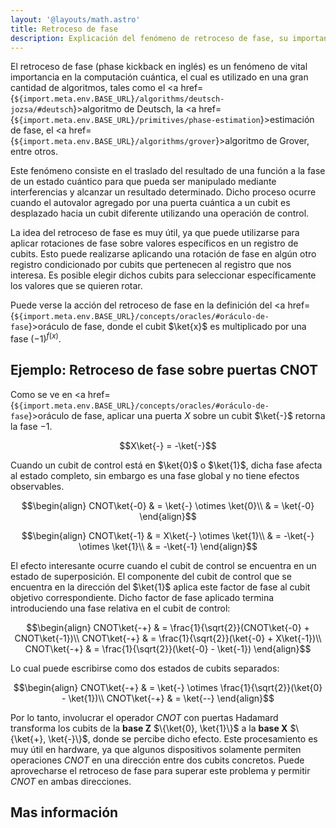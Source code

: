 ```yaml
---
layout: '@layouts/math.astro'
title: Retroceso de fase
description: Explicación del fenómeno de retroceso de fase, su importancia en algoritmos cuánticos y ejemplos prácticos.
---
```



El retroceso de fase (phase kickback en inglés) es un fenómeno de vital importancia en la computación cuántica, el cual es utilizado en una gran cantidad de algoritmos, tales como el <a href={`${import.meta.env.BASE_URL}/algorithms/deutsch-jozsa/#deutsch`}>algoritmo de Deutsch</a>, la <a href={`${import.meta.env.BASE_URL}/primitives/phase-estimation`}>estimación de fase</a>, el <a href={`${import.meta.env.BASE_URL}/algorithms/grover`}>algoritmo de Grover</a>, entre otros. 

Este fenómeno consiste en el traslado del resultado de una función a la fase de un estado cuántico para que pueda ser manipulado mediante interferencias y alcanzar un resultado determinado. Dicho proceso ocurre cuando el autovalor agregado por una puerta cuántica a un cubit es desplazado hacia un cubit diferente utilizando una operación de control. 

La idea del retroceso de fase es muy útil, ya que puede utilizarse para aplicar rotaciones de fase sobre valores específicos en un registro de cubits. Esto puede realizarse aplicando una rotación de fase en algún otro registro condicionado por cubits que pertenecen al registro que nos interesa. Es posible elegir dichos cubits para seleccionar específicamente los valores que se quieren rotar. 

Puede verse la acción del retroceso de fase en la definición del <a href={`${import.meta.env.BASE_URL}/concepts/oracles/#oráculo-de-fase`}>oráculo de fase</a>, donde el cubit $\ket{x}$ es multiplicado por una fase $(-1)^{f(x)}$.

## Ejemplo: Retroceso de fase sobre puertas CNOT

Como se ve en <a href={`${import.meta.env.BASE_URL}/concepts/oracles/#oráculo-de-fase`}>oráculo de fase</a>, aplicar una puerta $X$ sobre un cubit $\ket{-}$ retorna la fase $-1$.

```math 
X\ket{-} = -\ket{-}
```

Cuando un cubit de control está en $\ket{0}$ o $\ket{1}$, dicha fase afecta al estado completo, sin embargo es una fase global y no tiene efectos observables.

```math 
\begin{align}
CNOT\ket{-0} & = \ket{-} \otimes \ket{0}\\
& = \ket{-0}
\end{align}
```

```math 
\begin{align}
CNOT\ket{-1} & = X\ket{-} \otimes \ket{1}\\
& = -\ket{-} \otimes \ket{1}\\
& = -\ket{-1}
\end{align}
```

El efecto interesante ocurre cuando el cubit de control se encuentra en un estado de superposición. El componente del cubit de control que se encuentra en 
la dirección del $\ket{1}$ aplica este factor de fase al cubit objetivo correspondiente. Dicho factor de fase aplicado termina introduciendo una fase relativa 
en el cubit de control:

```math 
\begin{align}
CNOT\ket{-+} & = \frac{1}{\sqrt{2}}(CNOT\ket{-0} + CNOT\ket{-1})\\
CNOT\ket{-+} & = \frac{1}{\sqrt{2}}(\ket{-0} + X\ket{-1})\\
CNOT\ket{-+} & = \frac{1}{\sqrt{2}}(\ket{-0} - \ket{-1})
\end{align}
```

Lo cual puede escribirse como dos estados de cubits separados:

```math 
\begin{align}
CNOT\ket{-+} & = \ket{-} \otimes \frac{1}{\sqrt{2}}(\ket{0} - \ket{1})\\
CNOT\ket{-+} & = \ket{--}
\end{align}
```

Por lo tanto, involucrar el operador $CNOT$ con puertas Hadamard transforma los cubits de la **base Z** $\{\ket{0}, \ket{1}\}$ a la **base X** $\{\ket{+}, \ket{-}\}$, donde se percibe dicho efecto. Este procesamiento es muy útil en hardware, ya que algunos dispositivos solamente permiten operaciones $CNOT$ en una dirección entre dos cubits concretos. Puede aprovecharse el retroceso de fase para superar este problema y permitir $CNOT$ en ambas direcciones.

## Mas información

<Recommendations />
<BibItem id="phaseKickbackSoar" rate="r" />
<BibItem id="queryAlgorithmsQiskit" rate="a" />
<BibItem id="phaseKickbackQiskitNotebook" rate="a" />
<BibItem id="phaseKickbackClassiq" rate="a" />
<BibItem id="oreilly" rate="o" prefix="Capítulo 3, " />
<BibItem id="wong" rate="o" prefix="Capítulo 7.1.4, " />
